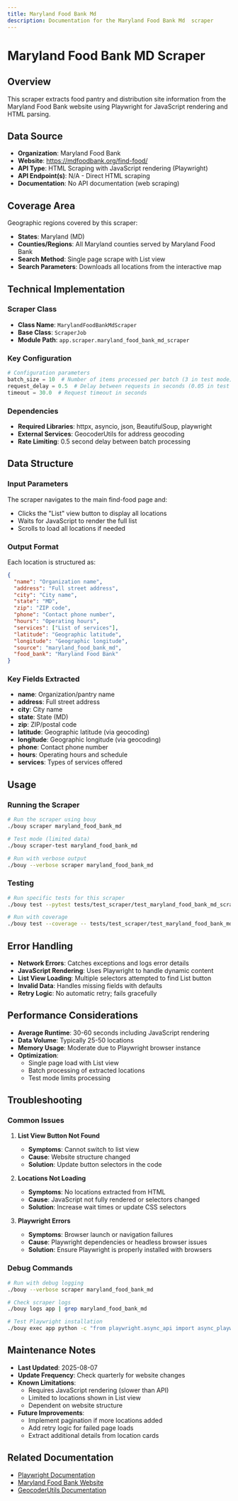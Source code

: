 ```yaml
---
title: Maryland Food Bank Md 
description: Documentation for the Maryland Food Bank Md  scraper
---
```



# Maryland Food Bank MD Scraper

## Overview

This scraper extracts food pantry and distribution site information from the Maryland Food Bank website using Playwright for JavaScript rendering and HTML parsing.

## Data Source

- **Organization**: Maryland Food Bank
- **Website**: https://mdfoodbank.org/find-food/
- **API Type**: HTML Scraping with JavaScript rendering (Playwright)
- **API Endpoint(s)**: N/A - Direct HTML scraping
- **Documentation**: No API documentation (web scraping)

## Coverage Area

Geographic regions covered by this scraper:
- **States**: Maryland (MD)
- **Counties/Regions**: All Maryland counties served by Maryland Food Bank
- **Search Method**: Single page scrape with List view
- **Search Parameters**: Downloads all locations from the interactive map

## Technical Implementation

### Scraper Class
- **Class Name**: `MarylandFoodBankMdScraper`
- **Base Class**: `ScraperJob`
- **Module Path**: `app.scraper.maryland_food_bank_md_scraper`

### Key Configuration
```python
# Configuration parameters
batch_size = 10  # Number of items processed per batch (3 in test mode)
request_delay = 0.5  # Delay between requests in seconds (0.05 in test mode)
timeout = 30.0  # Request timeout in seconds
```

### Dependencies
- **Required Libraries**: httpx, asyncio, json, BeautifulSoup, playwright
- **External Services**: GeocoderUtils for address geocoding
- **Rate Limiting**: 0.5 second delay between batch processing

## Data Structure

### Input Parameters
The scraper navigates to the main find-food page and:
- Clicks the "List" view button to display all locations
- Waits for JavaScript to render the full list
- Scrolls to load all locations if needed

### Output Format
Each location is structured as:

```json
{
  "name": "Organization name",
  "address": "Full street address",
  "city": "City name",
  "state": "MD",
  "zip": "ZIP code",
  "phone": "Contact phone number",
  "hours": "Operating hours",
  "services": ["List of services"],
  "latitude": "Geographic latitude",
  "longitude": "Geographic longitude",
  "source": "maryland_food_bank_md",
  "food_bank": "Maryland Food Bank"
}
```

### Key Fields Extracted
- **name**: Organization/pantry name
- **address**: Full street address
- **city**: City name
- **state**: State (MD)
- **zip**: ZIP/postal code
- **latitude**: Geographic latitude (via geocoding)
- **longitude**: Geographic longitude (via geocoding)
- **phone**: Contact phone number
- **hours**: Operating hours and schedule
- **services**: Types of services offered

## Usage

### Running the Scraper

```bash
# Run the scraper using bouy
./bouy scraper maryland_food_bank_md

# Test mode (limited data)
./bouy scraper-test maryland_food_bank_md

# Run with verbose output
./bouy --verbose scraper maryland_food_bank_md
```

### Testing

```bash
# Run specific tests for this scraper
./bouy test --pytest tests/test_scraper/test_maryland_food_bank_md_scraper.py

# Run with coverage
./bouy test --coverage -- tests/test_scraper/test_maryland_food_bank_md_scraper.py
```

## Error Handling

- **Network Errors**: Catches exceptions and logs error details
- **JavaScript Rendering**: Uses Playwright to handle dynamic content
- **List View Loading**: Multiple selectors attempted to find List button
- **Invalid Data**: Handles missing fields with defaults
- **Retry Logic**: No automatic retry; fails gracefully

## Performance Considerations

- **Average Runtime**: 30-60 seconds including JavaScript rendering
- **Data Volume**: Typically 25-50 locations
- **Memory Usage**: Moderate due to Playwright browser instance
- **Optimization**: 
  - Single page load with List view
  - Batch processing of extracted locations
  - Test mode limits processing

## Troubleshooting

### Common Issues

1. **List View Button Not Found**
   - **Symptoms**: Cannot switch to list view
   - **Cause**: Website structure changed
   - **Solution**: Update button selectors in the code

2. **Locations Not Loading**
   - **Symptoms**: No locations extracted from HTML
   - **Cause**: JavaScript not fully rendered or selectors changed
   - **Solution**: Increase wait times or update CSS selectors

3. **Playwright Errors**
   - **Symptoms**: Browser launch or navigation failures
   - **Cause**: Playwright dependencies or headless browser issues
   - **Solution**: Ensure Playwright is properly installed with browsers

### Debug Commands

```bash
# Run with debug logging
./bouy --verbose scraper maryland_food_bank_md

# Check scraper logs
./bouy logs app | grep maryland_food_bank_md

# Test Playwright installation
./bouy exec app python -c "from playwright.async_api import async_playwright; print('Playwright OK')"
```

## Maintenance Notes

- **Last Updated**: 2025-08-07
- **Update Frequency**: Check quarterly for website changes
- **Known Limitations**: 
  - Requires JavaScript rendering (slower than API)
  - Limited to locations shown in List view
  - Dependent on website structure
- **Future Improvements**: 
  - Implement pagination if more locations added
  - Add retry logic for failed page loads
  - Extract additional details from location cards

## Related Documentation

- [Playwright Documentation](https://playwright.dev/python/)
- [Maryland Food Bank Website](https://mdfoodbank.org/)
- [GeocoderUtils Documentation](/docs/../utilities/geocoder_utils)